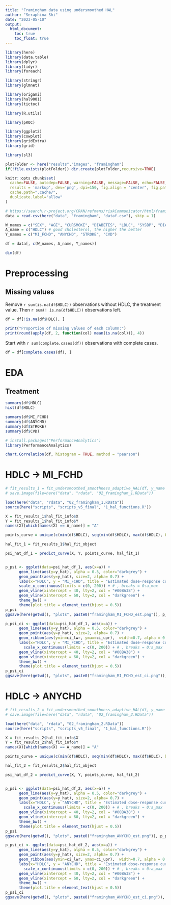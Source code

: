 ```yaml
---
title: "Framingham data using undersmoothed HAL"
author: "Seraphina Shi"
date: "2023-05-10"
output:
  html_document:
    toc: true
    toc_float: true
---
```


```r
library(here)
library(data.table)
library(dplyr)
library(tidyr)
library(foreach)

library(stringr)
library(glmnet)

library(origami)
library(hal9001)
library(tictoc)

library(R.utils)

library(pROC)

library(ggplot2)
library(cowplot)
library(gridExtra)
library(grid)

library(sl3)
```

```r
plotFolder <- here("results","images", "framingham")
if(!file.exists(plotFolder)) dir.create(plotFolder,recursive=TRUE)

knitr::opts_chunk$set(
  cache=FALSE, autodep=FALSE, warning=FALSE, message=FALSE, echo=FALSE,
  results = 'markup', dev='png', dpi=150, fig.align = "center", fig.path=paste0(plotFolder, "/"),
  cache.path=".cache/",
  duplicate.label="allow"
)
```

```r
# https://search.r-project.org/CRAN/refmans/riskCommunicator/html/framingham.html
data = read.csv(here("data", "framingham", "dataf.csv"), skip = 1)

W_names = c("SEX", "AGE", "CURSMOKE", "DIABETES", "LDLC", "SYSBP", "DIABP", "CIGPDAY", "BMI", "GLUCOSE", "educ", "PREVCHD", "PREVAP", "PREVMI", "PREVSTRK", "PREVHYP")
A_name = c("HDLC") # good cholesterol, the higher the better
Y_names = c("MI_FCHD", "ANYCHD", "STROKE", "CVD")

df = data[, c(W_names, A_name, Y_names)]

dim(df)
```

# Preprocessing
## Missing values 
Remove `r sum(is.na(df$HDLC))` observations without HDLC, the treatment value. Then `r sum(! is.na(df$HDLC))` observations left.
```r
df = df[!is.na(df$HDLC), ]

print("Proportion of missing values of each column:")
print(round(apply(df, 2, function(col) mean(is.na(col))), 4))
```

Start with `r sum(complete.cases(df))` observations with complete cases. 
```r
df = df[complete.cases(df), ]
```

# EDA
## Treatment
```r
summary(df$HDLC)
hist(df$HDLC)
```


```r
summary(df$MI_FCHD)
summary(df$ANYCHD)
summary(df$STROKE)
summary(df$CVD)
```

```r
# install.packages("PerformanceAnalytics")
library(PerformanceAnalytics)

chart.Correlation(df, histogram = TRUE, method = "pearson")
```

# HDLC -> MI_FCHD
```r
# fit_results_1 = fit_undersmoothed_smoothness_adaptive_HAL(df, y_name = "MI_FCHD", x_names = c(A_name, W_names), family = "binomial")
# save.image(file=here("data", "rdata", "02_framingham_1.RData"))

load(here("data", "rdata", "02_framingham_1.RData"))
source(here("scripts", "scripts_v5_final", "1_hal_functions.R"))

X = fit_results_1$hal_fit_info$X
Y = fit_results_1$hal_fit_info$Y
names(X)[which(names(X) == A_name)] = "A"

points_curve = unique(c(min(df$HDLC), seq(min(df$HDLC), max(df$HDLC), by = 1), max(df$HDLC)))

hal_fit_1 = fit_results_1$hal_fit_object

psi_hat_df_1 = predict_curve(X, Y, points_curve, hal_fit_1)


p_psi <- ggplot(data=psi_hat_df_1, aes(x=a)) +
      geom_line(aes(y=y_hat), alpha = 0.5, color="darkgrey") +
      geom_point(aes(y=y_hat), size=2, alpha= 0.7) +
      labs(x="HDLC", y = "MI_FCHD", title = "Estimated dose-response curve") +
      scale_x_continuous(limits = c(0, 200)) + # , breaks = 0:a_max
      geom_vline(xintercept = 40, lty=2, col = "#00BA38") +
      geom_vline(xintercept = 60, lty=2, col = "darkgreen") +
      theme_bw() +
      theme(plot.title = element_text(hjust = 0.5)) 
p_psi
ggsave(here(getwd(), "plots", paste0("framingham_MI_FCHD_est.png")), p_psi, width = 5, height = 4, dpi = 800)

p_psi_ci <- ggplot(data=psi_hat_df_1, aes(x=a)) +
      geom_line(aes(y=y_hat), alpha = 0.5, color="darkgrey") +
      geom_point(aes(y=y_hat), size=2, alpha= 0.7) +
      geom_ribbon(aes(ymin=ci_lwr, ymax=ci_upr),  width=0.7, alpha = 0.5) +
      labs(x="HDLC", y = "MI_FCHD", title = "Estimated dose-response curve \n with delta-method derived 95% CI ") +
        scale_x_continuous(limits = c(0, 200)) + # , breaks = 0:a_max
      geom_vline(xintercept = 40, lty=2, col = "#00BA38") +
      geom_vline(xintercept = 60, lty=2, col = "darkgreen") +
      theme_bw() +
      theme(plot.title = element_text(hjust = 0.5)) 
p_psi_ci
ggsave(here(getwd(), "plots", paste0("framingham_MI_FCHD_est_ci.png")), p_psi_ci, width = 5, height = 4, dpi = 800)

```

# HDLC -> ANYCHD
```r
# fit_results_2 = fit_undersmoothed_smoothness_adaptive_HAL(df, y_name = "ANYCHD", x_names = c(A_name, W_names), family = "binomial")
# save.image(file=here("data", "rdata", "02_framingham_2.RData"))

load(here("data", "rdata", "02_framingham_2.RData"))
source(here("scripts", "scripts_v5_final", "1_hal_functions.R"))

X = fit_results_2$hal_fit_info$X
Y = fit_results_2$hal_fit_info$Y
names(X)[which(names(X) == A_name)] = "A"

points_curve = unique(c(min(df$HDLC), seq(min(df$HDLC), max(df$HDLC), by = 1), max(df$HDLC)))

hal_fit_2 = fit_results_2$hal_fit_object

psi_hat_df_2 = predict_curve(X, Y, points_curve, hal_fit_2)


p_psi <- ggplot(data=psi_hat_df_2, aes(x=a)) +
      geom_line(aes(y=y_hat), alpha = 0.5, color="darkgrey") +
      geom_point(aes(y=y_hat), size=2, alpha= 0.7) +
      labs(x="HDLC", y = "ANYCHD", title = "Estimated dose-response curve") +
        scale_x_continuous(limits = c(0, 200)) + # , breaks = 0:a_max
      geom_vline(xintercept = 40, lty=2, col = "#00BA38") +
      geom_vline(xintercept = 60, lty=2, col = "darkgreen") +
      theme_bw() +
      theme(plot.title = element_text(hjust = 0.5)) 
p_psi
ggsave(here(getwd(), "plots", paste0("framingham_ANYCHD_est.png")), p_psi, width = 5, height = 4, dpi = 800)

p_psi_ci <- ggplot(data=psi_hat_df_2, aes(x=a)) +
      geom_line(aes(y=y_hat), alpha = 0.5, color="darkgrey") +
      geom_point(aes(y=y_hat), size=2, alpha= 0.7) +
      geom_ribbon(aes(ymin=ci_lwr, ymax=ci_upr),  width=0.7, alpha = 0.5) +
      labs(x="HDLC", y = "ANYCHD", title = "Estimated dose-response curve \n with delta-method derived 95% CI ") +
        scale_x_continuous(limits = c(0, 200)) + # , breaks = 0:a_max
      geom_vline(xintercept = 40, lty=2, col = "#00BA38") +
      geom_vline(xintercept = 60, lty=2, col = "darkgreen") +
      theme_bw() +
      theme(plot.title = element_text(hjust = 0.5)) 
p_psi_ci
ggsave(here(getwd(), "plots", paste0("framingham_ANYCHD_est_ci.png")), p_psi_ci, width = 5, height = 4, dpi = 800)


```


<!-- # HDLC -> STROKE -->
<!-- ```{r STROKE} -->
<!-- source(here("scripts", "scripts_v5_final", "1_hal_functions.R")) -->
<!-- fit_results_3 = fit_undersmoothed_smoothness_adaptive_HAL(df, y_name = "STROKE", x_names = c(A_name, W_names), family = "binomial") -->
<!-- save.image(file=here("data", "rdata", "02_framingham_3.RData")) -->
<!-- ``` -->

<!-- # HDLC -> CVD -->
<!-- ```{r CVD} -->
<!-- fit_results_4 = fit_undersmoothed_smoothness_adaptive_HAL(df, y_name = "CVD", x_names = c(A_name, W_names), family = "binomial") -->
<!-- save.image(file=here("data", "rdata", "02_framingham_4.RData")) -->

<!-- ``` -->

